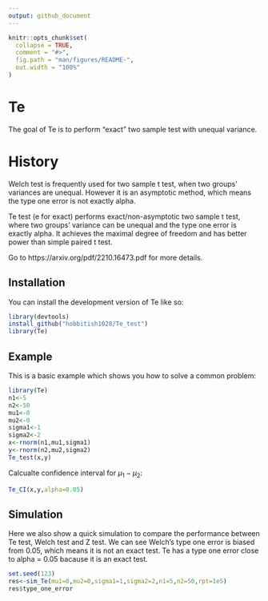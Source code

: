 ```yaml
---
output: github_document
---
```


<!-- README.md is generated from README.Rmd. Please edit that file -->

```r
knitr::opts_chunk$set(
  collapse = TRUE,
  comment = "#>",
  fig.path = "man/figures/README-",
  out.width = "100%"
)
```

# Te

<!-- badges: start -->
<!-- badges: end -->

The goal of Te is to perform "exact" two sample test with unequal variance.

# History
Welch test is frequently used for two sample t test, when two groups' variances are unequal. However it is an asymptotic method, which means the type one error is not exactly alpha. 

Te test (e for exact) performs exact/non-asymptotic two sample t test, where two groups' variance can be unequal and the type one error is exactly alpha. It achieves the maximal degree of freedom and has better power than simple paired t test.

Go to https://arxiv.org/pdf/2210.16473.pdf for more details.

## Installation

You can install the development version of Te like so:

```r
library(devtools)
install_github("hobbitish1028/Te_test")
library(Te)
```


## Example

This is a basic example which shows you how to solve a common problem:

```r
library(Te)
n1<-5
n2<-50
mu1<-0
mu2<-0
sigma1<-1
sigma2<-2
x<-rnorm(n1,mu1,sigma1)
y<-rnorm(n2,mu2,sigma2)
Te_test(x,y)
```


Calcualte confidence interval for $\mu_1-\mu_2$:
```r
Te_CI(x,y,alpha=0.05)
```


## Simulation

Here we also show a quick simulation to compare the performance between Te test, Welch test and Z test. We can see Welch's type one error is biased from 0.05, which means it is not an exact test. Te has a type one error close to alpha = 0.05 bacause it is an exact test.

```r
set.seed(123)
res<-sim_Te(mu1=0,mu2=0,sigma1=1,sigma2=2,n1=5,n2=50,rpt=1e5)
res$type_one_error
```
